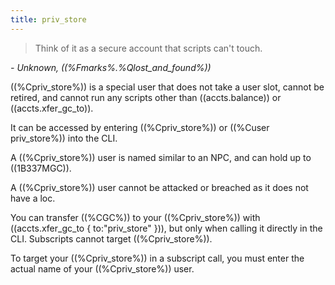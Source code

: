 ```yaml
---
title: priv_store
---
```


> Think of it as a secure account that scripts can't touch.

_- Unknown, ((%Fmarks%.%Qlost_and_found%))_

((%Cpriv_store%)) is a special user that does not take a user slot, cannot be retired, and cannot run any scripts other than ((accts.balance)) or ((accts.xfer_gc_to)).

It can be accessed by entering ((%Cpriv_store%)) or ((%Cuser priv_store%)) into the CLI.

A ((%Cpriv_store%)) user is named similar to an NPC, and can hold up to ((1B337MGC)).

A ((%Cpriv_store%)) user cannot be attacked or breached as it does not have a loc.

You can transfer ((%CGC%)) to your ((%Cpriv_store%)) with ((accts.xfer_gc_to \{ to:"priv_store" \})),
but only when calling it directly in the CLI. Subscripts cannot target ((%Cpriv_store%)).

To target your ((%Cpriv_store%)) in a subscript call, you must enter the actual name of your ((%Cpriv_store%)) user.
